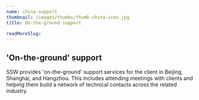 ```yaml
---
name: china-support
thumbnail: /images/thumbs/thumb-china-icon.jpg
title: On-the-ground support

readMoreSlug:
---
```


## 'On-the-ground' support

SSW provides 'on-the-ground' support services for the client in Beijing, Shanghai, and Hangzhou. This includes attending meetings with clients and helping them build a network of technical contacts across the related industry.
